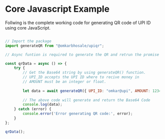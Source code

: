 # Core Javascript Example
Follwing is the complete working code for generating QR code of UPI ID using core JavaScript.

```js

// Import the package
import generateQR from "@omkarbhosale/upiqr";

// Async funtion is required to generate the QR and retrun the promise as Base64 URL

const qrData = async () => {
    try {
        // Get the Base64 string by using generateQR() function.
        // UPI_ID accepts the UPI ID where to recive money in
        // AMOUNT must be an integer or float.
        
        let data = await generateQR({ UPI_ID: "omkar@upi", AMOUNT: 1234 });
        
        // The above code will generate and return the Base64 Code
        console.log(data);
    } catch (error) {
        console.error('Error generating QR code:', error);
    }
};

qrData();

```
